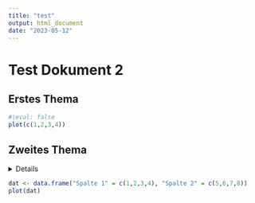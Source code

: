 ```yaml
---
title: "test"
output: html_document
date: "2023-05-12"
---
```


# Test Dokument 2

## Erstes Thema

```r
#|eval: false
plot(c(1,2,3,4))
```


## Zweites Thema

<details>
```r
dat <- data.frame("Spalte 1" = c(4,3,2,1), "Spalte 2" = c(5,6,7,8))
plot(dat)
```
</details> 

```r
dat <- data.frame("Spalte 1" = c(1,2,3,4), "Spalte 2" = c(5,6,7,8))
plot(dat)
```




